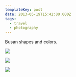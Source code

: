 ```yaml
---
templateKey: post
date: 2013-05-19T15:42:00.000Z
tags:
  - travel
  - photography
---
```

Busan shapes and colors.

![](../../assets/photos/20130519-IMG_7021.jpg)

![](../../assets/photos/20130519-IMG_7035.jpg)

![](../../assets/photos/20130519-IMG_7036.jpg)
